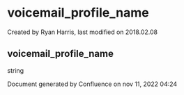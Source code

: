 
# voicemail_profile_name 

 Created by  Ryan Harris, last modified on 2018.02.08

## voicemail_profile_name

string

Document generated by Confluence on nov 11, 2022 04:24
